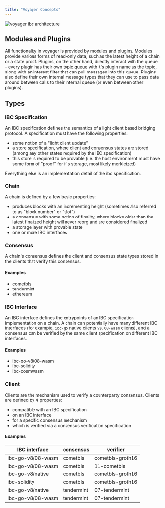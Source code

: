 ```yaml
---
title: "Voyager Concepts"
---
```


![voyager ibc architecture](./ibc-architecture.svg)

## Modules and Plugins

All functionality in voyager is provided by modules and plugins. Modules provide various forms of read-only data, such as the latest height of a chain or a state proof. Plugins, on the other hand, directly interact with the queue - every plugin has their own [topic queue](https://github.com/unionlabs/union/blob/main/lib/voyager-vm/README.md) with it's plugin name as the topic, along with an interest filter that can pull messages into this queue. Plugins also define their own internal message types that they can use to pass data around between calls to their internal queue (or even between other plugins).

## Types

### IBC Specification

An IBC specification defines the semantics of a light client based bridging protocol. A specification must have the following properties:

- some notion of a "light client update"
- a store specification, where client and consensus states are stored (among any other states required by the IBC specification)
- this store is required to be provable (i.e. the host environment must have some form of "proof" for it's storage, most likely merkleized)

Everything else is an implementation detail of the ibc specification.

### Chain

A chain is defined by a few basic properties:

- produces blocks with an incrementing height (sometimes also referred to as "block number" or "slot")
- a consensus with some notion of finality, where blocks older than the latest finalized height will never reorg and are considered finalized
- a storage layer with provable state
- one or more IBC interfaces

### Consensus

A chain's consensus defines the client and consensus state types stored in the clients that verify this consensus.

#### Examples

- cometbls
- tendermint
- ethereum

### IBC Interface

An IBC interface defines the entrypoints of an IBC specification implementation on a chain. A chain can potentially have many different IBC interfaces (for example, `ibc-go` native clients vs. `08-wasm` clients), and a consensus can be verified by the same client specification on different IBC interfaces.

#### Examples

- ibc-go-v8/08-wasm
- ibc-solidity
- ibc-cosmwasm

### Client

Clients are the mechanism used to verify a counterparty consensus. Clients are defined by 4 properties:

- compatible with an IBC specification
- on an IBC interface
- for a specific consensus mechanism
- which is verified via a consensus verification specification

#### Examples

| IBC interface     | consensus  | verifier         |
|-------------------|------------|------------------|
| ibc-go-v8/08-wasm | cometbls   | cometbls-groth16 |
| ibc-go-v8/08-wasm | cometbls   | 11-cometbls      |
| ibc-go-v8/native  | cometbls   | cometbls-groth16 |
| ibc-solidity      | cometbls   | cometbls-groth16 |
| ibc-go-v8/native  | tendermint | 07-tendermint    |
| ibc-go-v8/08-wasm | tendermint | 07-tendermint    |

